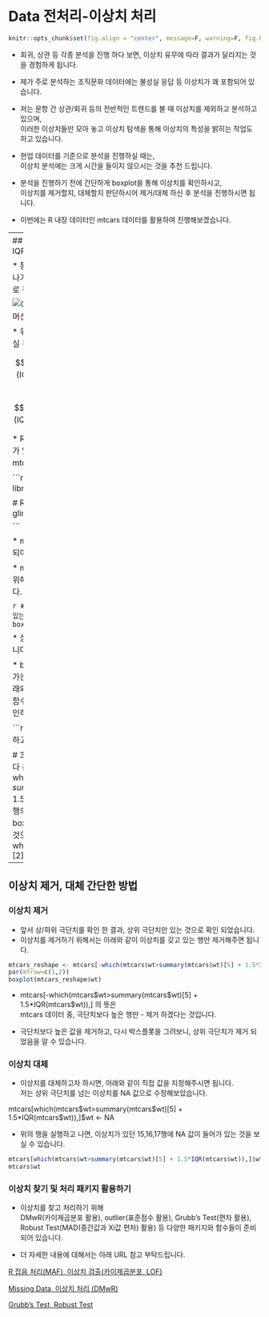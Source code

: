 # Data 전처리-이상치 처리 {#data_prep_2}


```{r setup, include=FALSE}
knitr::opts_chunk$set(fig.align = "center", message=F, warning=F, fig.height = 3, cache=T, dpi = 300)
```


* 회귀, 상관 등 각종 분석을 진행 하다 보면, 이상치 유무에 따라 결과가 달라지는 것을 경험하게 됩니다. 
  
  
* 제가 주로 분석하는 조직문화 데이터에는 불성실 응답 등 이상치가 꽤 포함되어 있습니다.  
  
  
* 저는 문항 간 상관/회귀 등의 전반적인 트렌드를 볼 때 이상치를 제외하고 분석하고 있으며,  
이러한 이상치들만 모아 놓고 이상치 탐색을 통해 이상치의 특성을 밝히는 작업도 하고 있습니다. 
  
  
* 현업 데이터를 기준으로 분석을 진행하실 때는,  
이상치 분석에는 크게 시간을 들이지 않으시는 것을 추천 드립니다. 
  
  
  
* 분석을 진행하기 전에 간단하게 boxplot을 통해 이상치를 확인하시고,  
이상치를 제거할지, 대체할지 판단하시어 제거/대체 하신 후 분석을 진행하시면 됩니다. 
  
  
* 이번에는 R 내장 데이터인 mtcars 데이터를 활용하여 진행해보겠습니다. 
  
  
---
## 이상치 확인 boxplot() , summary(), IQR()  
  
  
* 통계적으로는 상/하위 3 표준편차를 벗어나거나 1.5 IQR을 벗어나면  
극단치(이상치)로 판단한다고 합니다. 

![이상치 한눈에 보기(출처: 실무에 써먹는 머신러닝(with R))](C:\Users\6300263\Desktop\RTIPS\RTIPS\idealvalue.png)

  
* 위 그림으로 보시면 더 명확하게 이해가 되실 것 같습니다.  

$$하위\ 이상값은\\  1분위수 - 1.5 \times (IQR:3분위수 - 1분위수) \ 보다\ 작은\ 값$$  
  
$$상위\ 이상값은 \\ 3분위수 + 1.5 \times (IQR:3분위수 - 1분위수) \ 보다\ 큰\ 값 $$
  
  
* R에서는 boxplot을 통해 간단하게 이상치가 있는지 확인하실 수 있습니다.  
먼저, mtcars 데이터를 살펴볼까요?  



```{r mtcars}
# tidyverse 라이브러리를 불러옵니다.  
library(tidyverse) 

# R 내장 데이터인 mtcars를 살펴봅니다.
glimpse(mtcars)

```

* mtcars 데이터는 아래와 같은 변수로 구성되어 있습니다. 
```
[, 1]	mpg	Miles/(US) gallon
[, 2]	cyl	Number of cylinders
[, 3]	disp	Displacement (cu.in.)
[, 4]	hp	Gross horsepower
[, 5]	drat	Rear axle ratio
[, 6]	wt	Weight (1000 lbs)
[, 7]	qsec	1/4 mile time
[, 8]	vs	Engine (0 = V-shaped, 1 = straight)
[, 9]	am	Transmission (0 = automatic, 1 = manual)
[,10]	gear	Number of forward gears
[,11]	carb	Number of carburetors
```

* mtcars 데이터의 wt 값의 이상치를 보기 위해 아래와 같이 박스플롯을 그려보았습니다. 
  

```{r boxplot with mtcars}
# mtcars 데이터 중 wt데이터에 이상치가 있는지 살펴봅니다. 
par(mfrow=c(1,2))
boxplot(mtcars$wt)
```

  
* 상위 극단치 경계값을 넘어가는 값이 보입니다.  
  
  
* boxplot을 통해 위와 같이 극단치를 넘어가는 이상치가 있는 것으로 확인 된 경우,  
아래와 같이 summary 함수, IQR 함수, which 함수를 통해 이상치가 포함되어 있는 행을 확인하실 수 있습니다. 

```{r summary mtcars}  
# summary 함수를 통해 분위수를 확인하고, 
summary(mtcars$wt)

# 3분위 값에 1.5IQR을 더한 상위 극단치보다 큰 값이 몇 행에 있는지 확인합니다. 
which(mtcars$wt>summary(mtcars$wt)[5] + 1.5*IQR(mtcars$wt))
# 15, 16, 17번째 행의 wt 값이 이상치로 확인되었습니다. 
# boxplot에서 확인했듯이 하위 극단치는 없는 것으로 나옵니다. 
which(mtcars$wt<summary(mtcars$wt)[2] - 1.5*IQR(mtcars$wt))
```

---

## 이상치 제거, 대체 간단한 방법 

### 이상치 제거 

* 앞서 상/하위 극단치를 확인 한 결과, 상위 극단치만 있는 것으로 확인 되었습니다.  
* 이상치를 제거하기 위해서는 아래와 같이 이상치를 갖고 있는 행만 제거해주면 됩니다. 

```{r eliminate}
mtcars_reshape <- mtcars[-which(mtcars$wt>summary(mtcars$wt)[5] + 1.5*IQR(mtcars$wt)),]
par(mfrow=c(1,2))
boxplot(mtcars_reshape$wt)
```

* mtcars[-which(mtcars\$wt>summary(mtcars\$wt)[5] + 1.5*IQR(mtcars\$wt)),] 의 뜻은  
mtcars 데이터 중, 극단치보다 높은 행만 - 제거 하겠다는 것입니다.  
  
* 극단치보다 높은 값을 제거하고, 다시 박스플롯을 그려보니, 상위 극단치가 제거 되었음을 알 수 있습니다.  
  
### 이상치 대체 

* 이상치를 대체하고자 하시면, 아래와 같이 직접 값을 지정해주시면 됩니다.  
저는 상위 극단치를 넘는 이상치를 NA 값으로 수정해보았습니다. 

mtcars[which(mtcars\$wt>summary(mtcars\$wt)[5] + 1.5*IQR(mtcars\$wt)),]\$wt <- NA

* 위의 행을 실행하고 나면, 이상치가 있던 15,16,17행에 NA 값이 들어가 있는 것을 보실 수 있습니다. 
```{r replace}
mtcars[which(mtcars$wt>summary(mtcars$wt)[5] + 1.5*IQR(mtcars$wt)),]$wt <- NA
mtcars$wt
```
  
  
### 이상치 찾기 및 처리 패키지 활용하기 

* 이상치를 찾고 처리하기 위해  
DMwR(카이제곱분포 활용), outlier(표준점수 활용), Grubb's Test(편차 활용),  
Robust Test(MAD(중간값과 Xi값 편차) 활용) 등 다양한 패키지와 함수들이 준비되어 있습니다.  
  
* 더 자세한 내용에 대해서는 아래 URL 참고 부탁드립니다. 

[R 잡음 처리(MAF), 이상치 검출(카이제곱분포, LOF)](https://pubdata.tistory.com/53)
  
[Missing Data, 이상치 처리 (DMwR)](https://analysis-flood.tistory.com/24)
  
[Grubb's Test, Robust Test](https://sosal.kr/945)
